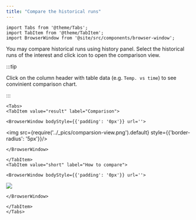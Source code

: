 ```yaml
---
title: "Compare the historical runs"
---
```


```mdx-code-block
import Tabs from '@theme/Tabs';
import TabItem from '@theme/TabItem';
import BrowserWindow from '@site/src/components/browser-window';
```

You may compare historical runs using history panel. Select the historical runs of the interest
and click <i class="fas fa-exchange"></i> icon to open the comparison view.

:::tip

Click on the column header with table data (e.g. `Temp. vs time`) to see convinient comparison chart.

:::

```mdx-code-block
<Tabs>
<TabItem value="result" label="Comparison">
```

```mdx-code-block
<BrowserWindow bodyStyle={{'padding': '0px'}} url=''>
```

<img src={require('../_pics/comparsion-view.png').default} style={{'border-radius': '5px'}}/>

```mdx-code-block
</BrowserWindow>
```

```mdx-code-block
</TabItem>
<TabItem value="short" label="How to compare">
```

```mdx-code-block
<BrowserWindow bodyStyle={{'padding': '0px'}} url=''>
```

<div style={{'text-align': 'center'}}>
<img src={require('../_pics/call-compare.png').default} style={{'border-radius': '5px'}}/>
</div>

```mdx-code-block
</BrowserWindow>
```

```mdx-code-block
</TabItem>
</Tabs>
```